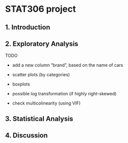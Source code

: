 # STAT306 project

## 1. Introduction

## 2. Exploratory Analysis

TODO

-   add a new column "brand", based on the name of cars

```{=html}
<!-- -->
```
-   scatter plots (by categories)

-   boxplots

-   possible log transformation (if highly right-skewed)

-   check multicolinearity (using VIF)

### 

## 3. Statistical Analysis

## 4. Discussion
